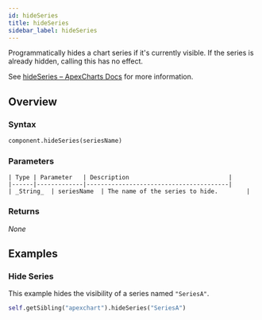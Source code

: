 ```yaml
---
id: hideSeries
title: hideSeries
sidebar_label: hideSeries
---
```


Programmatically hides a chart series if it's currently visible. If the series is already hidden, calling this has no effect.

See [hideSeries – ApexCharts Docs](https://apexcharts.com/docs/methods/#hideSeries) for more information.

## Overview

### Syntax

```python
component.hideSeries(seriesName)
```

### Parameters

<APITable>

    | Type | Parameter   | Description                            |
    |------|-------------|----------------------------------------|
    | _String_  | seriesName  | The name of the series to hide.        |

</APITable>

### Returns

_None_

## Examples

### Hide Series

This example hides the visibility of a series named `"SeriesA"`.

```python
self.getSibling("apexchart").hideSeries("SeriesA")
```
